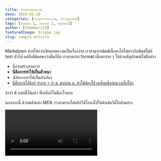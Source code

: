 ```yaml
---
title: ตัวอย่างบทความ
date: 2019-01-29
categories: [การสำรวจอวกาศ, ปรากฏการณ์]
tags: [ทดสอบ 1, ทดสอบ 2, ทดสอบ3]
author: [thammarith]
featuredImage: bridge.jpg
slug: sample-article
---
```


Markdown ช่วยให้การเขียนบทความเป็นเรื่องง่าย เราสามารถพิมพ์่เนื้อหาได้ไม่ต่างกับพิมพ์ไฟล์ text ทั่วไป แต่สิ่งที่พิเศษกว่านั้นก็คือ เราสามารถ format เนื้อหาง่าย ๆ ได้ด้วยสัญลักษณ์ไม่กี่อย่าง

-   นี่การสร้างรายการ
-   **นี่คือการทำให้เป็นตัวหนา**
-   _นี่คือการทำให้เป็นตัวเอียง_
-   [นี่คือการใส่ลิงก์ จำง่าย ๆ ว่า ข. มาก่อน ค. ทำให้่ต้องใช้วงเล็บแข็งก่อนวงเล็บโค้ง](https://example.com)

ถ้าจำ 4 แบบนี้ได้แล้ว ที่เหลือก็ไม่มีอะไรมาก

นอกจากนี้ ด้วยพลังแห่ง MDX เราสามารถใส่คลิปวิดีโอลงไปได้ดังเช่นวิดีโอด้านล่าง

<Video url="https://www.youtube.com/watch?v=dQw4w9WgXcQ" />

นอกจากนี้ เราก็ยังสามารถใส่ภาพลงไปได้

![นี่คือ title และ alt text](test-image.png)

![นี่คือ title และ alt text](test-image.png 'นี่คือคำอธิบายภาพ')

เห็นไหมว่า Markdowm ง่ายนิดเดียว!
